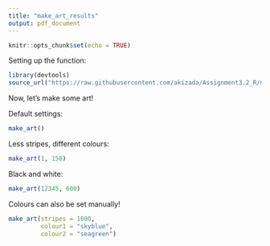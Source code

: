 ```yaml
---
title: "make_art_results"
output: pdf_document
---
```


```r
knitr::opts_chunk$set(echo = TRUE)
```

Setting up the function:

```r
library(devtools)
source_url("https://raw.githubusercontent.com/akizada/Assignment3.2_R/main/my_function_make_art.R")
```

Now, let's make some art!

Default settings:

```r
make_art()
```


Less stripes, different colours:

```r
make_art(1, 150)
```


Black and white:

```r
make_art(12345, 600)
```


Colours can also be set manually!

```r
make_art(stripes = 1000, 
         colour1 = "skyblue", 
         colour2 = "seagreen") 
```
